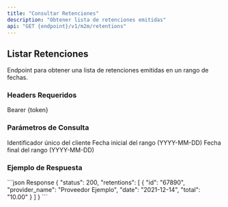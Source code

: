```yaml
---
title: "Consultar Retenciones"
description: "Obtener lista de retenciones emitidas"
api: "GET {endpoint}/v1/m2m/retentions"
---
```


## Listar Retenciones

Endpoint para obtener una lista de retenciones emitidas en un rango de fechas.

### Headers Requeridos

<ParamField header="Authorization" type="string" required>
  Bearer {token}
</ParamField>

### Parámetros de Consulta

<ParamField query="unique_id" type="string" required>
  Identificador único del cliente
</ParamField>

<ParamField query="start_date" type="string" required>
  Fecha inicial del rango (YYYY-MM-DD)
</ParamField>

<ParamField query="end_date" type="string" required>
  Fecha final del rango (YYYY-MM-DD)
</ParamField>

### Ejemplo de Respuesta

<ResponseExample>
```json Response
{
  "status": 200,
  "retentions": [
    {
      "id": "67890",
      "provider_name": "Proveedor Ejemplo",
      "date": "2021-12-14",
      "total": "10.00"
    }
  ]
}
```
</ResponseExample>
